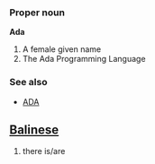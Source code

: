 ===Proper noun===
'''Ada'''

# A female given name
# The Ada Programming Language

===See also===
*[[ADA]]


== [[Balinese]] ==

# there is/are